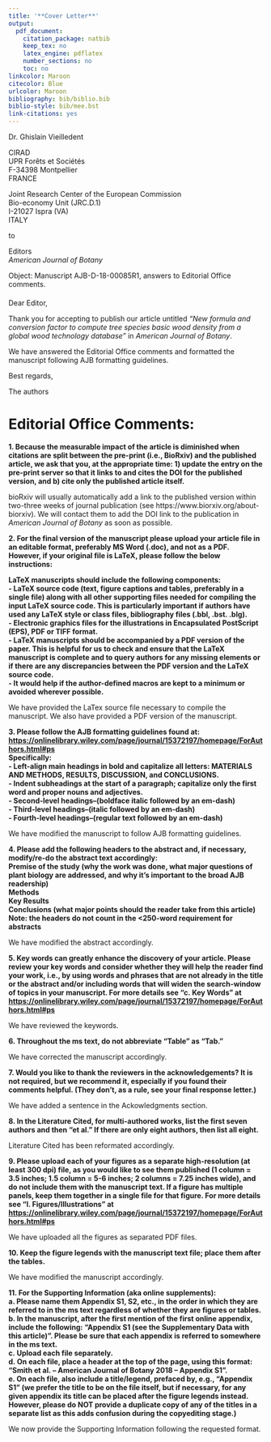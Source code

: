 ```yaml
---
title: '**Cover Letter**'
output:
  pdf_document:
    citation_package: natbib
    keep_tex: no
    latex_engine: pdflatex
    number_sections: no
    toc: no
linkcolor: Maroon
citecolor: Blue
urlcolor: Maroon
bibliography: bib/biblio.bib
biblio-style: bib/mee.bst
link-citations: yes
---
```


Dr. Ghislain Vieilledent 

CIRAD    
UPR Forêts et Sociétés    
F-34398 Montpellier    
FRANCE

Joint Research Center of the European Commission   
Bio-economy Unit (JRC.D.1)  
I-21027 Ispra (VA)  
ITALY

to

Editors    
_American Journal of Botany_ 

Object: Manuscript AJB-D-18-00085R1, answers to Editorial Office comments.

####

Dear Editor,

Thank you for accepting to publish our article untitled _"New formula and conversion factor to compute tree species basic wood density from a global wood technology database"_ in _American Journal of Botany_.

We have answered the Editorial Office comments and formatted the manuscript following AJB formatting guidelines.

Best regards,

The authors

# Editorial Office Comments:  

**1. Because the measurable impact of the article is diminished when citations are split between the pre-print (i.e., BioRxiv) and the published article, we ask that you, at the appropriate time: 1) update the entry on the pre-print server so that it links to and cites the DOI for the published version, and b) cite only the published article itself.**

bioRxiv will usually automatically add a link to the published version within two-three weeks of journal publication (see https://www.biorxiv.org/about-biorxiv). We will contact them to add the DOI link to the publication in _American Journal of Botany_ as soon as possible.

**2. For the final version of the manuscript please upload your article file in an editable format, preferably MS Word (.doc), and not as a PDF. However, if your original file is LaTeX, please follow the below instructions:**

**LaTeX manuscripts should include the following components:**     
**- LaTeX source code (text, figure captions and tables, preferably in a single file) along with all other supporting files needed for compiling the input LaTeX source code. This is particularly important if authors have used any LaTeX style or class files, bibliography files (.bbl, .bst. .blg).**     
**- Electronic graphics files for the illustrations in Encapsulated PostScript (EPS), PDF or TIFF format.**     
**- LaTeX manuscripts should be accompanied by a PDF version of the paper. This is helpful for us to check and ensure that the LaTeX manuscript is complete and to query authors for any missing elements or if there are any discrepancies between the PDF version and the  LaTeX source code.**     
**- It would help if the author-defined macros are kept to a minimum or avoided wherever possible.**

We have provided the LaTex source file necessary to compile the manuscript. We also have provided a PDF version of the manuscript.

**3. Please follow the AJB formatting guidelines found at:**    **<https://onlinelibrary.wiley.com/page/journal/15372197/homepage/ForAuthors.html#ps>**     
**Specifically:**     
**- Left-align main headings in bold and capitalize all letters: MATERIALS AND METHODS, RESULTS, DISCUSSION, and CONCLUSIONS.**     
**- Indent subheadings at the start of a paragraph; capitalize only the first word and proper nouns and adjectives.**     
**- Second-level headings--(boldface italic followed by an em-dash)**     
**- Third-level headings--(italic followed by an em-dash)**     
**- Fourth-level headings--(regular text followed by an em-dash)**

We have modified the manuscript to follow AJB formatting guidelines.

**4. Please add the following headers to the abstract and, if necessary, modify/re-do the abstract text accordingly:**     
**Premise of the study (why the work was done, what major questions of plant biology are addressed, and why it’s important to the broad AJB readership)**     
**Methods**     
**Key Results**     
**Conclusions (what major points should the reader take from this article)**     
**Note: the headers do not count in the <250-word requirement for abstracts**

We have modified the abstract accordingly.

**5. Key words can greatly enhance the discovery of your article. Please review your key words and consider whether they will help the reader find your work, i.e., by using words and phrases that are not already in the title or the abstract and/or including words that will widen the search-window of topics in your manuscript. For more details see "c. Key Words" at <https://onlinelibrary.wiley.com/page/journal/15372197/homepage/ForAuthors.html#ps>**

We have reviewed the keywords.

**6. Throughout the ms text, do not abbreviate "Table" as "Tab."**

We have corrected the manuscript accordingly.

**7. Would you like to thank the reviewers in the acknowledgements? It is not required, but we recommend it, especially if you found their comments helpful. (They don’t, as a rule, see your final response letter.)**

We have added a sentence in the Ackowledgments section.

**8. In the Literature Cited, for multi-authored works, list the first seven authors and then "et al." If there are only eight authors, then list all eight.**

Literature Cited has been reformated accordingly.

**9. Please upload each of your figures as a separate high-resolution (at least 300 dpi) file, as you would like to see them published (1 column = 3.5 inches; 1.5 column = 5-6 inches; 2 columns = 7.25 inches wide), and do not include them with the manuscript text. If a figure has multiple panels, keep them together in a single file for that figure. For more details see "l. Figures/Illustrations" at <https://onlinelibrary.wiley.com/page/journal/15372197/homepage/ForAuthors.html#ps>**

We have uploaded all the figures as separated PDF files.

**10. Keep the figure legends with the manuscript text file; place them after the tables.**

We have modified the manuscript accordingly.

**11. For the Supporting Information (aka online supplements):**     
**a. Please name them Appendix S1, S2, etc., in the order in which they are referred to in the ms text regardless of whether they are figures or tables.**            
**b. In the manuscript, after the first mention of the first online appendix, include the following: "Appendix S1 (see the Supplementary Data with this article)". Please be sure that each appendix is referred to somewhere in the ms text.**      
**c. Upload each file separately.**      
**d. On each file, place a header at the top of the page, using this format: "Smith et al. -- American Journal of Botany 2018 -- Appendix S1".**          
**e. On each file, also include a title/legend, prefaced by, e.g., "Appendix S1" (we prefer the title to be on the file itself, but if necessary, for any given appendix its title can be placed after the figure legends instead. However, please do NOT provide a duplicate copy of any of the titles in a separate list as this adds confusion during the copyediting stage.)**

We now provide the Supporting Information following the requested format.